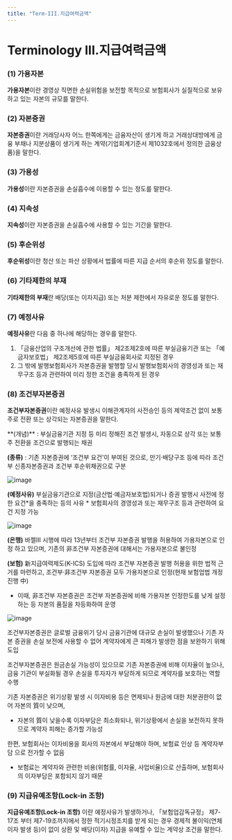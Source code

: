 ```yaml
---
title: "Term-III.지급여력금액"
---
```



# Terminology III.지급여력금액

### (1) 가용자본
**가용자본**이란 경영상 직면한 손실위험을 보전할 목적으로 보험회사가 실질적으로 보유하고 있는 자본의 규모를 말한다.
### (2) 자본증권
**자본증권**이란 거래당사자 어느 한쪽에게는 금융자산이 생기게 하고 거래상대방에게 금융 부채나 지분상품이 생기게 하는 계약(기업회계기준서 제1032호에서 정의한 금융상품)을 말한다.
### (3) 가용성
**가용성**이란 자본증권을 손실흡수에 이용할 수 있는 정도를 말한다.
### (4) 지속성
**지속성**이란 자본증권을 손실흡수에 사용할 수 있는 기간을 말한다.
### (5) 후순위성
**후순위성**이란 청산 또는 파산 상황에서 법률에 따른 지급 순서의 후순위 정도를 말한다.
### (6) 기타제한의 부재
**기타제한의 부재**란 배당(또는 이자지급) 또는 처분 제한에서 자유로운 정도를 말한다.
### (7) 예정사유
**예정사유**란 다음 중 하나에 해당하는 경우를 말한다.
  1. 「금융산업의 구조개선에 관한 법률」 제2조제2호에 따른 부실금융기관 또는 「예금자보호법」 제2조제5호에 따른 부실금융회사로 지정된 경우
  2. 그 밖에 발행보험회사가 자본증권을 발행할 당시 발행보험회사의 경영성과 또는 재무구조 등과 관련하여 미리 정한 조건을 충족하게 된 경우

### (8) 조건부자본증권
**조건부자본증권**이란 예정사유 발생시 이해관계자의 사전승인 등의 제약조건 없이 보통주로 전환 또는 상각되는 자본증권을 말한다.


<Accordion multiple activeIndex={[]}>
<AccordionTab header="「조건부자본증권 개념">
**(개념)** : 부실금융기관 지정 등 미리 정해진 조건 발생시, 자동으로 상각 또는 보통주 전환을 조건으로 발행되는 채권

**(종류)** : 기존 자본증권에 ‘조건부 요건’이 부여된 것으로, 만기·배당구조 등에 따라 조건부 신종자본증권과 조건부 후순위채권으로 구분

![image](https://user-images.githubusercontent.com/67420397/236620874-f11d06a8-02c1-4ce7-a40f-097ec47ce7f9.png)

**(예정사유)** 부실금융기관으로 지정(금산법·예금자보호법)되거나 증권 발행시 사전에 정한 요건*을 충족하는 등의 사유
<SubText> \* 보험회사의 경영성과 또는 재무구조 등과 관련하여 요건 지정 가능</SubText>

![image](https://user-images.githubusercontent.com/67420397/236620928-706d73ce-344c-44b8-9df7-d5a7fd2db10d.png)

</AccordionTab>
<AccordionTab header="「은행의 조건부자본증권과 비교">

**(은행)** 바젤III 시행에 따라 13년부터 조건부 자본증권 발행을 허용하여 가용자본으로 인정 하고 있으며, 기존의 非조건부 자본증권에 대해서는 가용자본으로 불인정

**(보험)** 新지급여력제도(K-ICS) 도입에 따라 조건부 자본증권 발행 허용을 위한 법적 근거를 마련하고, 조건부·非조건부 자본증권 모두 가용자본으로 인정(현재 보험업법 개정 진행 中)
- 이때, 非조건부 자본증권은 조건부 자본증권에 비해 가용자본 인정한도를 낮게 설정하는 등 자본의 품질을 차등화하여 운영

![image](https://user-images.githubusercontent.com/67420397/236621038-7b123da0-67c8-48f0-bb4b-f9c0be8827dd.png)

</AccordionTab>
<AccordionTab header="「조건부자본증권 발행에 따른 보험계약자 보호">

조건부자본증권은 글로벌 금융위기 당시 금융기관에 대규모 손실이 발생했으나 기존 자본 증권을 손실 보전에 사용할 수 없어 계약자에게 큰 피해가 발생한 점을 보완하기 위해 도입

조건부자본증권은 원금손실 가능성이 있으므로 기존 자본증권에 비해 이자율이 높으나, 금융 기관이 부실화될 경우 손실을 투자자가 부담하게 되므로 계약자를 보호하는 역할 수행

기존 자본증권은 위기상황 발생 시 이자비용 등은 면제되나 원금에 대한 처분권한이 없어 자본의 質이 낮으며,
- 자본의 質이 낮을수록 이자부담은 최소화되나, 위기상황에서 손실을 보전하지 못하므로 계약자 피해는 증가할 가능성

한편, 보험회사는 이자비용을 회사의 자본에서 부담해야 하며, 보험료 인상 등 계약자부담 으로 전가할 수 없음
- 보험료는 계약자와 관련한 비용(위험률, 이자율, 사업비율)으로 산출하며, 보험회사의 이자부담은 포함되지 않기 때문
</AccordionTab>
</Accordion>

### (9) 지급유예조항(Lock-in 조항)
**지급유예조항(Lock-in 조항)** 이란 예정사유가 발생하거나, 「보험업감독규정」 제7-17조 부터 제7-19조까지에서 정한 적기시정조치를 받게 되는 경우 경제적 불이익(연체이자 발생 등)이 없이 상환 및 배당(이자) 지급을 유예할 수 있는 계약상 조건을 말한다.
